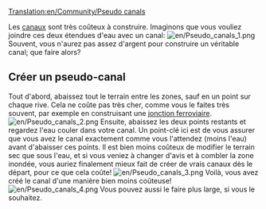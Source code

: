 [[Translation:en/Community/Pseudo canals]]

Les [[fr/Docks|canaux]] sont très coûteux à construire. Imaginons que vous vouliez joindre ces deux étendues d'eau avec un canal:
[[File:en/Pseudo canals 1.png|center]]
Souvent, vous n'aurez pas assez d'argent pour construire un véritable canal; que faire alors?

==Créer un pseudo-canal==
Tout d'abord, abaissez tout le terrain entre les zones, sauf en un point sur chaque rive. Cela ne coûte pas très cher, comme vous le faites très souvent, par exemple en construisant une [[fr/Community/Junctionary/Jonctions ferroviaires|jonction ferroviaire]].
[[File:en/Pseudo canals 2.png|center]]
Ensuite, abaissez les deux points restants et regardez l'eau couler dans votre canal. Un point-clé ici est de vous assurer que vous avez le canal exactement comme vous l'attendez (moins l'eau) avant d'abaisser ces points. Il est bien moins coûteux de modifier le terrain sec que sous l'eau, et si vous veniez à changer d'avis et à combler la zone inondée, vous auriez finalement mieux fait de créer de vrais canaux dès le départ, pour ce que cela coûte!
[[File:en/Pseudo canals 3.png|center]]
Voilà, vous avez créé le canal d'une manière bien moins coûteuse!
[[File:en/Pseudo canals 4.png|center]]
Vous pouvez aussi le faire plus large, si vous le souhaitez. <!--Un autre avantage des pseudo-canaux est que vous pouvez construire des ponts par-dessus, alors que vous ne le pouvez pas sur un vrai canal. FAUX EN v0.6.0.-->